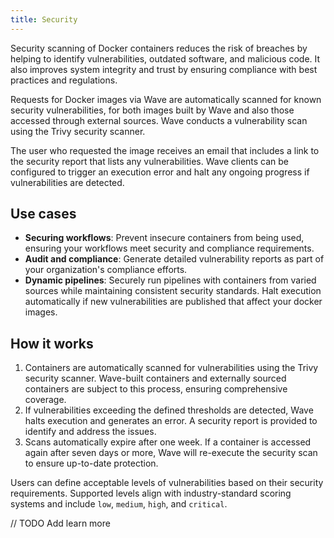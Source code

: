 ```yaml
---
title: Security
---
```


Security scanning of Docker containers reduces the risk of breaches by helping to identify vulnerabilities, outdated software, and malicious code. It also improves system integrity and trust by ensuring compliance with best practices and regulations.

Requests for Docker images via Wave are automatically scanned for known security vulnerabilities, for both images built by Wave and also those accessed through external sources. Wave conducts a vulnerability scan using the Trivy security scanner. 

The user who requested the image receives an email that includes a link to the security report that lists any vulnerabilities. Wave clients can be configured to trigger an execution error and halt any ongoing progress if vulnerabilities are detected.

## Use cases

- **Securing workflows**: Prevent insecure containers from being used, ensuring your workflows meet security and compliance requirements.
- **Audit and compliance**: Generate detailed vulnerability reports as part of your organization's compliance efforts.
- **Dynamic pipelines**: Securely run pipelines with containers from varied sources while maintaining consistent security standards. Halt execution automatically if new vulnerabilities are published that affect your docker images.

## How it works

1. Containers are automatically scanned for vulnerabilities using the Trivy security scanner. Wave-built containers and externally sourced containers are subject to this process, ensuring comprehensive coverage.
2. If vulnerabilities exceeding the defined thresholds are detected, Wave halts execution and generates an error. A security report is provided to identify and address the issues.
3. Scans automatically expire after one week. If a container is accessed again after seven days or more, Wave will re-execute the security scan to ensure up-to-date protection.

Users can define acceptable levels of vulnerabilities based on their security requirements.
Supported levels align with industry-standard scoring systems and include `low`, `medium`, `high`, and `critical`.

// TODO Add learn more
